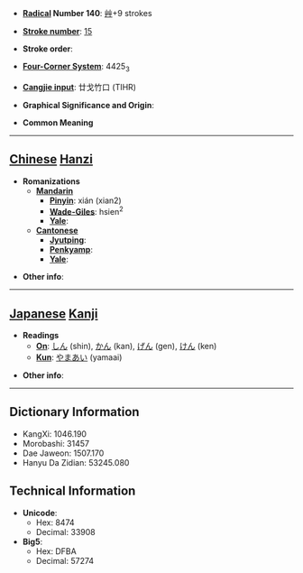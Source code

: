 * '''[[Wiktionary:Chinese radical index| Radical]] Number 140''': [[Wiktionary:Chinese radical index 艸|艸]]+9 strokes

* '''[[Wiktionary:Chinese total strokes index|Stroke number]]''': [[Wiktionary:Chinese total strokes index 15|15]]

* '''Stroke order''': 

* '''[[Wiktionary:Chinese four corner index|Four-Corner System]]''': 4425<sub>3</sub>

* '''[[Wiktionary:Chinese Cangjie index|Cangjie input]]''': 廿戈竹口 (TIHR)

* '''Graphical Significance and Origin''': 

* '''Common Meaning'''

----

== [[Chinese]] [[Hanzi]] ==

* '''Romanizations'''
** '''[[Mandarin]]'''
*** '''[[Pinyin]]''': xián (xian2)
*** '''[[Wade-Giles]]''': hsien<sup>2</sup>
*** '''[[Yale]]''': 
** '''[[Cantonese]]'''
*** '''[[Jyutping]]''':
*** '''[[Penkyamp]]''': 
*** '''[[Yale]]''': 

* '''Other info''': 

----

== [[Japanese]] [[Kanji]] ==

* '''Readings'''
** '''[[On]]''': [[しん]] (shin), [[かん]] (kan), [[げん]] (gen), [[けん]] (ken)
** '''[[Kun]]''': [[やまあい]] (yamaai)

* '''Other info''':  

----

== Dictionary Information ==

* KangXi: 1046.190
* Morobashi: 31457
* Dae Jaweon: 1507.170
* Hanyu Da Zidian: 53245.080

== Technical Information ==

* '''Unicode''':
** Hex: 8474
** Decimal: 33908
* '''Big5''':
** Hex: DFBA
** Decimal: 57274